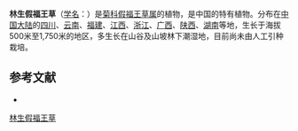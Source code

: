 {{Speciesbox
| name = 林生假福王草
| status = 
| status_system = 
| image =
| genus = Paraprenanthes
| species = sylvicola
| authority = Shih in Act.
}}

'''林生假福王草'''（[[学名|学名]]：{{lang|la|''Paraprenanthes sylvicola''}}）是[[菊科|菊科]][[假福王草属|假福王草属]]的植物，是中国的特有植物。分布在[[中国大陆|中国大陆]]的[[四川|四川]]、[[云南|云南]]、[[福建|福建]]、[[江西|江西]]、[[浙江|浙江]]、[[广西|广西]]、[[陕西|陕西]]、[[湖南|湖南]]等地，生长于海拔500米至1,750米的地区，多生长在山谷及山坡林下潮湿地，目前尚未由人工引种栽培。

== 参考文献 ==
<div class="references-small">
* {{cite web| url =http://www.bioinfo.cn/db05/KmzwSpecies.php?action=view&id=5120| title =林生假福王草| work =《中国高等植物数据库全库》| publisher =中国科学院微生物研究所| author =昆明植物研究所| accessdate =2009-02-25| deadurl =yes| archiveurl =https://web.archive.org/web/20160305032733/http://www.bioinfo.cn/db05/KmzwSpecies.php?action=view&id=5120| archivedate =2016-03-05}}
</div>
{{Taxonbar|from=Q11106667}}

[[Category:假福王草属|林生假福王草]]


{{植物小作品}}